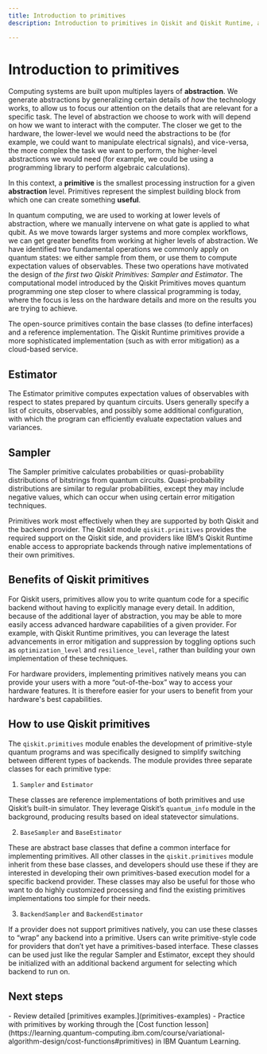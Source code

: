 ```yaml
---
title: Introduction to primitives
description: Introduction to primitives in Qiskit and Qiskit Runtime, and an explanation of available primitives

---
```


# Introduction to primitives

Computing systems are built upon multiples layers of **abstraction**. We generate abstractions by generalizing certain
details of *how* the technology works, to allow us to focus our attention on the details that are relevant for a
specific task. The level of abstraction we choose to work with will depend on how we want to interact with the computer.
The closer we get to the hardware, the lower-level we would need the abstractions to be (for example, we could
want to manipulate electrical signals), and vice-versa, the more complex the task we want to perform,
the higher-level abstractions we would need (for example, we could be using a programming library to perform
algebraic calculations).

In this context, a **primitive** is the smallest processing instruction for a given **abstraction** level. Primitives
represent the simplest building block from which one can create something **useful**.

In quantum computing, we are used to working at lower levels of abstraction, where we manually intervene on what
gate is applied to what qubit. As we move towards larger systems and more complex workflows, we can get greater
benefits from working at higher levels of abstraction. We have identified two fundamental
operations we commonly apply on quantum states: we either sample from them, or use them to compute expectation values
of observables. These two operations have motivated the design of *the first two Qiskit Primitives: Sampler and
Estimator*. The computational model introduced by the Qiskit Primitives moves quantum programming one step closer to where classical
programming is today, where the focus is less on the hardware details and more on the results you are trying to achieve.


[//]: # (Fundamental to quantum computation is the need to sample and estimate data. With this in mind, Qiskit has introduced its first two primitives: Estimator and Sampler.)

<Admonition type="note" title="What is the difference between the open-source and Qiskit Runtime primitives?">

  The open-source primitives contain the base classes (to define interfaces) and a reference implementation. The Qiskit Runtime primitives provide a more sophisticated implementation (such as with error mitigation) as a cloud-based service.

</Admonition>

## Estimator

The Estimator primitive computes expectation values of observables with respect to states prepared by quantum circuits. Users generally specify a list of circuits, observables, and possibly some additional configuration, with which the program can efficiently evaluate expectation values and variances.

## Sampler

The Sampler primitive calculates probabilities or quasi-probability distributions of bitstrings from quantum circuits. Quasi-probability distributions are similar to regular probabilities, except they may include negative values, which can occur when using certain error mitigation techniques.

Primitives work most effectively when they are supported by both Qiskit and the backend provider. The Qiskit module `qiskit.primitives` provides the required support on the Qiskit side, and providers like IBM’s Qiskit Runtime enable access to appropriate backends through native implementations of their own primitives.

## Benefits of Qiskit primitives

For Qiskit users, primitives allow you to write quantum code for a specific backend without having to explicitly manage every detail. In addition, because of the additional layer of abstraction, you may be able to more easily access advanced hardware capabilities of a given provider. For example, with Qiskit Runtime primitives, you can leverage the latest advancements in error mitigation and suppression by toggling options such as `optimization_level` and `resilience_level`, rather than building your own implementation of these techniques.

For hardware providers, implementing primitives natively means you can provide your users with a more “out-of-the-box” way to access your hardware features. It is therefore easier for your users to benefit from your hardware's best capabilities.

## How to use Qiskit primitives

The `qiskit.primitives` module enables the development of primitive-style quantum programs and was specifically designed to simplify switching between different types of backends. The module provides three separate classes for each primitive type:

1. `Sampler` and `Estimator`

These classes are reference implementations of both primitives and use Qiskit’s built-in simulator. They leverage Qiskit’s `quantum_info` module in the background, producing results based on ideal statevector simulations.

2. `BaseSampler` and `BaseEstimator`

These are abstract base classes that define a common interface for implementing primitives. All other classes in the `qiskit.primitives` module inherit from these base classes, and developers should use these if they are interested in developing their own primitives-based execution model for a specific backend provider. These classes may also be useful for those who want to do highly customized processing and find the existing primitives implementations too simple for their needs.

3. `BackendSampler` and `BackendEstimator`

If a provider does not support primitives natively, you can use these classes to “wrap” any backend into a primitive. Users can write primitive-style code for providers that don’t yet have a primitives-based interface. These classes can be used just like the regular Sampler and Estimator, except they should be initialized with an additional backend argument for selecting which backend to run on.

## Next steps

<Admonition type="tip" title="Recommendations">
    - Review detailed [primitives examples.](primitives-examples)
    - Practice with primitives by working through the [Cost function lesson](https://learning.quantum-computing.ibm.com/course/variational-algorithm-design/cost-functions#primitives) in IBM Quantum Learning.
</Admonition>
